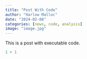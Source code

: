 ```yaml
---
title: "Post With Code"
author: "Harlow Malloc"
date: "2024-02-08"
categories: [news, code, analysis]
image: "image.jpg"
---
```


This is a post with executable code.

```r
1 + 1
```
